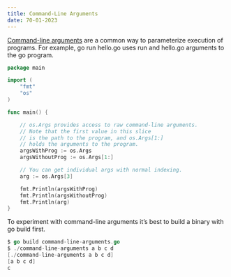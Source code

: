 ```yaml
---
title: Command-Line Arguments
date: 70-01-2023
---
```

[Command-line arguments](https://en.wikipedia.org/wiki/Command-line_interface#Arguments) are a common way to parameterize execution of programs. For example, go run hello.go uses run and hello.go arguments to the go program.

```go
package main

import (
    "fmt"
    "os"
)

func main() {

    // os.Args provides access to raw command-line arguments.
    // Note that the first value in this slice 
    // is the path to the program, and os.Args[1:] 
    // holds the arguments to the program.
    argsWithProg := os.Args
    argsWithoutProg := os.Args[1:]

    // You can get individual args with normal indexing.
    arg := os.Args[3]

    fmt.Println(argsWithProg)
    fmt.Println(argsWithoutProg)
    fmt.Println(arg)
}
```
To experiment with command-line arguments it’s best to build a binary with go build first.
```go
$ go build command-line-arguments.go
$ ./command-line-arguments a b c d
[./command-line-arguments a b c d]       
[a b c d]
c
```


